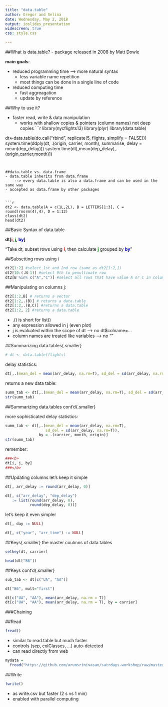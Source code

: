 ```yaml
---
title: "data.table"
author: Gregor and Selina
date: Wednesday, May 2, 2018
output: ioslides_presentation
widescreen: true
css: style.css

---
```



##What is data.table?
- package released in 2008 by Matt Dowle  

__main goals__:  

- reduced programming time --> more natural syntax  
    - less variable name repetition  
    - most things can be done in a single line of code  
- reduced computing time  
    - fast aggreagation  
    - update by reference  
  
##Why to use it?

- faster read, write & data manipulation  
    - works with shallow copies & pointers (column names) not deep copies
```r
library(nycflights13)
library(plyr)
library(data.table)  
  
dt<-data.table(do.call("rbind", replicate(5, flights, simplify = FALSE)))
system.time(ddply(dt, .(origin, carrier, month), summarise, delay = mean(dep_delay)))
system.time(dt[,mean(dep_delay),.(origin,carrier,month)])
```


##data.table vs. data.frame
- data.table inherits from data.frame  
    --> every data.table is also a data.frame and can be used in the same way  
- accepted as data.frame by other packages  
  
  
```r
dt2 <- data.table(A = c(1L,2L), B = LETTERS[1:3], C = round(rnorm(4),4), D = 1:12)
class(dt2)
head(dt2)

```



##Basic Syntax of data.table

__dt[<span style="color:red">i</span>, <span style="color:green">j</span>, <span style="color:blue">by</span>]__ 
  
"Take dt, subset rows using __<span style="color:red">i</span>__, then calculate __<span style="color:green">j</span>__ grouped by __<span style="color:blue">by</span>__"


##Subsetting rows using i
```r
dt2[1:2] #select 1st and 2nd row (same as dt2[1:2,])
dt2[10:(.N-1)] #select 9th to penultimate row
dt2[B %in% c("A","C")] #select all rows that have value A or C in column B

```
##Manipulating on columns j:
```r
dt2[1:2,B] # returns a vector
dt2[1:2,.(B)] # returns a data.table
dt2[1:2,.(B,C)] #returns a data.table
dt2[1:2, 2] #returns a data.table

```
- .() is short for list()
- any expression allowed in j (even plot)
- j is evaluated within the scope of dt --> no dt$colname=...
- column names are treated like variables --> no ""


##Summarizing data.tables{.smaller}
```r
# dt <- data.table(flights)
```
delay statistics:
```r
dt[,.(mean_del = mean(arr_delay, na.rm=T), sd_del = sd(arr_delay, na.rm=T))]
```
returns a new data table:
```r
summ_tab <- dt[,.(mean_del = mean(arr_delay, na.rm=T), sd_del = sd(arr_delay, na.rm=T))]
str(summ_tab)
```


##Summarizing data.tables cont'd{.smaller}

more sophisticated delay statistics:

```r
summ_tab <- dt[,.(mean_del = mean(arr_delay, na.rm=T), 
                  sd_del = sd(arr_delay, na.rm=T)),
               by = .(carrier, month, origin)]
str(summ_tab)
```

remember:
```r
###<b>
dt[i, j, by]
###</b>
```


##Updating columns
let's keep it simple
```r
dt[, arr_delay := round(arr_delay, 0)]

dt[, c("arr_delay", "dep_delay") 
   := list(round(arr_delay, 0),
           round(dep_delay, 0))]
```
let's keep it even simpler
```r
dt[, day := NULL]

dt[, c("year", "arr_time") := NULL]
```




##Keys{.smaller}
the master coulmns of data.tables

```r
setkey(dt, carrier)

head(dt["B6"])
```



##Keys cont'd{.smaller}
```r
sub_tab <- dt[c("UA", "AA")]

dt["B6", mult="first"]
```

```r
dt[c("UA", "AA"), mean(arr_delay, na.rm = T)]
dt[c("UA", "AA"), mean(arr_delay, na.rm = T), by = carrier]
```


###Chaining


##Read
```r
fread()
```
- similar to read.table but much faster
- controls (sep, colClasses, ...) auto-detected
- can read directly from web
```r
mydata =  
  fread("https://github.com/arunsrinivasan/satrdays-workshop/raw/master/flights_2014.csv")
```

##Write
```r
fwrite()
```

- as write.csv but faster (2 s vs 1 min)
- enabled with parallel computing



